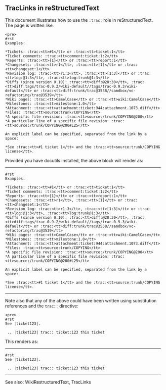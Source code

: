 
== TracLinks in reStructuredText ==

This document illustrates how to use the <tt>:trac:</tt> role in reStructuredText. The page is written like:

<pre>
<pre>
#rst 
Examples:

*Tickets: :trac:<tt>#1</tt> or :trac:<tt>ticket:1</tt>
*Ticket comments: :trac:<tt>comment:ticket:1:2</tt>
*Reports: :trac:<tt>{1}</tt> or :trac:<tt>report:1</tt>
*Changesets: :trac:<tt>r1</tt>, :trac:<tt>[1]</tt> or :trac:<tt>changeset:1</tt>
*Revision log: :trac:<tt>r1:3</tt>, :trac:<tt>[1:3]</tt> or :trac:<tt>log:@1:3</tt>, :trac:<tt>log:trunk@1:3</tt>
*Diffs (since version 0.10): :trac:<tt>diff:@20:30</tt>, :trac:<tt>diff:tags/trac-0.9.2/wiki-default//tags/trac-0.9.3/wiki-default</tt> or :trac:<tt>diff:trunk/trac@3538//sandbox/vc-refactoring/trac@3539</tt>
*Wiki pages: :trac:<tt>CamelCase</tt> or :trac:<tt>wiki:CamelCase</tt>
*Milestones: :trac:<tt>milestone:1.0</tt>
*Attachment: :trac:<tt>attachment:ticket:944:attachment.1073.diff</tt>
*Files: :trac:<tt>source:trunk/COPYING</tt>
*A specific file revision: :trac:<tt>source:/trunk/COPYING@200</tt>
*A particular line of a specific file revision: :trac:<tt>source:/trunk/COPYING@200#L25</tt>

An explicit label can be specified, separated from the link by a space:

*See :trac:<tt>#1 ticket 1</tt> and the :trac:<tt>source:trunk/COPYING license</tt>.
</pre>
</pre>

Provided you have docutils installed, the above block will render as:
----
<pre>
#rst 
Examples:

*Tickets: :trac:<tt>#1</tt> or :trac:<tt>ticket:1</tt>
*Ticket comments: :trac:<tt>comment:ticket:1:2</tt>
*Reports: :trac:<tt>{1}</tt> or :trac:<tt>report:1</tt>
*Changesets: :trac:<tt>r1</tt>, :trac:<tt>[1]</tt> or :trac:<tt>changeset:1</tt>
*Revision log: :trac:<tt>r1:3</tt>, :trac:<tt>[1:3]</tt> or :trac:<tt>log:@1:3</tt>, :trac:<tt>log:trunk@1:3</tt>
*Diffs (since version 0.10): :trac:<tt>diff:@20:30</tt>, :trac:<tt>diff:tags/trac-0.9.2/wiki-default//tags/trac-0.9.3/wiki-default</tt> or :trac:<tt>diff:trunk/trac@3538//sandbox/vc-refactoring/trac@3539</tt>
*Wiki pages: :trac:<tt>CamelCase</tt> or :trac:<tt>wiki:CamelCase</tt>
*Milestones: :trac:<tt>milestone:1.0</tt>
*Attachment: :trac:<tt>attachment:ticket:944:attachment.1073.diff</tt>
*Files: :trac:<tt>source:trunk/COPYING</tt>
*A specific file revision: :trac:<tt>source:/trunk/COPYING@200</tt>
*A particular line of a specific file revision: :trac:<tt>source:/trunk/COPYING@200#L25</tt>

An explicit label can be specified, separated from the link by a space:

*See :trac:<tt>#1 ticket 1</tt> and the :trac:<tt>source:trunk/COPYING license</tt>.
</pre>
----

Note also that any of the above could have been written using substitution references and the <tt>trac::</tt> directive:
<pre>
<pre>
#rst
See |ticket123|.

 .. |ticket123| trac:: ticket:123 this ticket
</pre>
</pre>

This renders as:
----

<pre>
#rst
See |ticket123|.

 .. |ticket123| trac:: ticket:123 this ticket
</pre>

----
See also: WikiRestructuredText, TracLinks



{{TracNotice|{{PAGENAME}}}}
